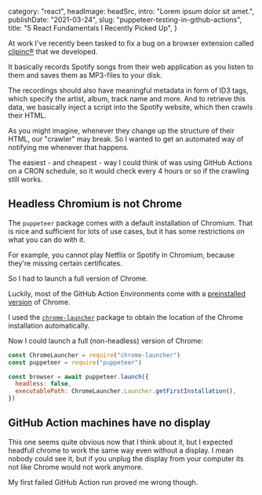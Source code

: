 
  category: "react",
  headImage: headSrc,
  intro: "Lorem ipsum dolor sit amet.",
  publishDate: "2021-03-24",
  slug: "puppeteer-testing-in-github-actions",
  title: "5 React Fundamentals I Recently Picked Up",
}


At work I've recently been tasked to fix a bug on a browser extension called
[clipinc®](https://github.com/TobitSoftware/clipinc) that we developed.

It basically records Spotify songs from their web application as you listen to
them and saves them as MP3-files to your disk.

The recordings should also have meaningful metadata in form of ID3 tags, which
specify the artist, album, track name and more. And to retrieve this data, we
basically inject a script into the Spotify website, which then crawls their
HTML.

As you might imagine, whenever they change up the structure of their HTML, our
"crawler" may break. So I wanted to get an automated way of notifying me
whenever that happens.

The easiest - and cheapest - way I could think of was using GitHub Actions on a
CRON schedule, so it would check every 4 hours or so if the crawling still
works.

## Headless Chromium is not Chrome

The `puppeteer` package comes with a default installation of Chromium. That is
nice and sufficient for lots of use cases, but it has some restrictions on what
you can do with it.

For example, you cannot play Netflix or Spotify in Chromium, because they're
missing certain certificates.

So I had to launch a full version of Chrome.

Luckily, most of the GitHub Action Environments come with a
[preinstalled version](https://github.com/actions/virtual-environments/blob/main/images/linux/Ubuntu2004-README.md#browsers-and-drivers)
of Chrome.

I used the [`chrome-launcher`](https://www.npmjs.com/package/chrome-launcher)
package to obtain the location of the Chrome installation automatically.

Now I could launch a full (non-headless) version of Chrome:

```js
const ChromeLauncher = require("chrome-launcher")
const puppeteer = require("puppeteer")

const browser = await puppeteer.launch({
  headless: false,
  executablePath: ChromeLauncher.Launcher.getFirstInstallation(),
})
```

## GitHub Action machines have no display

This one seems quite obvious now that I think about it, but I expected headfull
chrome to work the same way even without a display. I mean nobody could see it,
but if you unplug the display from your computer its not like Chrome would not
work anymore.

My first failed GitHub Action run proved me wrong though.
